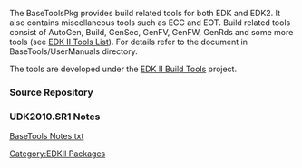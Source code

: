 <!-- [[Category:EDKIIBuild]] -->
[[Category:EDKII Packages]]
The BaseToolsPkg provides build related tools for both EDK and EDK2. It also contains miscellaneous tools such as ECC and EOT. Build related tools consist of AutoGen, Build, GenSec, GenFV, GenFW, GenRds and some more tools (see [[EDK II Tools List]]). For details refer to the document in BaseTools/UserManuals directory. 

The tools are developed under the [[edk2-buildtools|EDK II Build Tools]] project.

===Source Repository===
{{Edk2SubPkg|BaseTools}}

===UDK2010.SR1 Notes===
[http://sourceforge.net/projects/edk2/files/UDK2010%20Releases/UDK2010.SR1/Notes/BaseTools%20Notes.txt/download BaseTools Notes.txt]